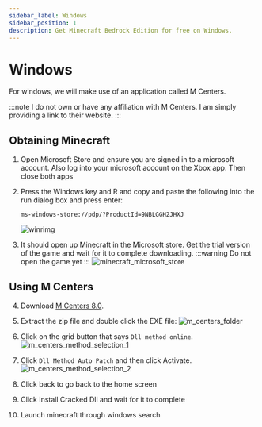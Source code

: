 ```yaml
---
sidebar_label: Windows
sidebar_position: 1
description: Get Minecraft Bedrock Edition for free on Windows.
---
```

# Windows

For windows, we will make use of an application called M Centers. 

:::note
I do not own or have any affiliation with M Centers. I am simply providing a link to their website.
:::

## Obtaining Minecraft


1. Open Microsoft Store and ensure you are signed in to a microsoft account. Also log into your microsoft account on the Xbox app. Then close both apps

2.  Press the Windows key and R and copy and paste the following into the run dialog box and press enter: 
    ```
    ms-windows-store://pdp/?ProductId=9NBLGGH2JHXJ
    ```
    ![winrimg](./img/win_r_type.png)

3. It should open up Minecraft in the Microsoft store. Get the trial version of the game and wait for it to complete downloading.
    :::warning
    Do not open the game yet
    :::
    ![minecraft_microsoft_store](./img/minecraft_microsoft_store.png)

## Using M Centers

4. Download [M Centers 8.0](https://mcenters.net/Downloads/M-Centers-8th-Edition/).

5. Extract the zip file and double click the EXE file: 
    ![m_centers_folder](./img/m_centers_folder.png)

6. Click on the grid button that says `Dll method online`. 
    ![m_centers_method_selection_1](./img/m_centers_method_selection_1.png)

7. Click `Dll Method Auto Patch` and then click Activate. 
    ![m_centers_method_selection_2](./img/m_centers_method_selection_2.png)

8. Click back to go back to the home screen 

9. Click Install Cracked Dll and wait for it to complete

10. Launch minecraft through windows search
